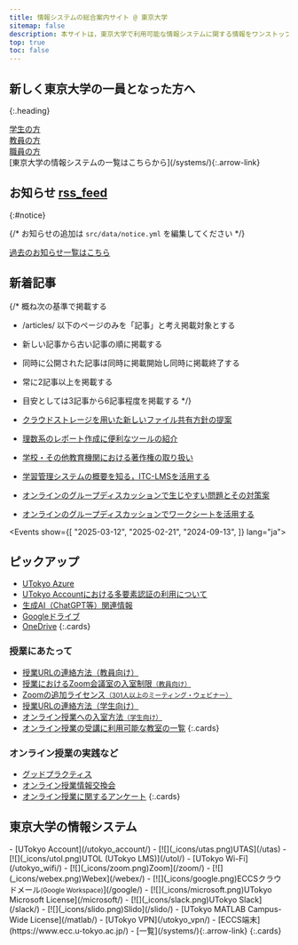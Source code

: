 ```yaml
---
title: 情報システムの総合案内サイト @ 東京大学
sitemap: false
description: 本サイトは，東京大学で利用可能な情報システムに関する情報をワンストップで得られることを目指すサイトです．
top: true
toc: false
---
```




<Emergency />

## 新しく東京大学の一員となった方へ
{:.heading}

<div class="largecards">
  <div class="largecards__card">
    <a href="/oc/"><MaterialIcon icon="groups" /><span class="title">学生の方</span></a>
  </div>
  <div class="largecards__card">
    <a href="/faculty_members/"><FontAwesomeIcon icon="chalkboard-user" /><span class="title">教員の方</span></a>
  </div>
  <div class="largecards__card">
    <a href="/staff_members/"><MaterialIcon icon="badge" /><span class="title">職員の方</span></a>
  </div>
</div>

<div class="systems-link">[東京大学の情報システムの一覧はこちらから](/systems/){:.arrow-link}</div>

<div class="container">
<div class="container__column">

## お知らせ <a href="/notice/rss" class="rss_icon" title="RSS">rss_feed</a>
{:#notice}

{/* お知らせの追加は `src/data/notice.yml` を編集してください */}

<Notice lang="ja" strip localize />

[過去のお知らせ一覧はこちら](/notice/)

## 新着記事

{/*
  概ね次の基準で掲載する
  - /articles/ 以下のページのみを「記事」と考え掲載対象とする
  - 新しい記事から古い記事の順に掲載する
  - 同時に公開された記事は同時に掲載開始し同時に掲載終了する
  - 常に2記事以上を掲載する
  - 目安としては3記事から6記事程度を掲載する
*/}

- [クラウドストレージを用いた新しいファイル共有方針の提案](/articles/share-policy/)
- [理数系のレポート作成に便利なツールの紹介](/articles/paper-writing/)
- [学校・その他教育機関における著作権の取り扱い](/articles/copyright/)
- [学習管理システムの概要を知る，ITC-LMSを活用する](/articles/itc-lms/)
- [オンラインのグループディスカッションで生じやすい問題とその対策案](/articles/group-discussion/)
- [オンラインのグループディスカッションでワークシートを活用する](/articles/group-discussion-worksheet/)

</div>
<div class="container__column">

<Events show={[
  "2025-03-12",
  "2025-02-21",
  "2024-09-13",
]} lang="ja">
</Events>

## ピックアップ

- [UTokyo Azure](/research_computing/utokyo_azure)
- [UTokyo Accountにおける多要素認証の利用について](/utokyo_account/mfa)
- [生成AI（ChatGPT等）関連情報](/online/topics/generative-ai)
- [Googleドライブ](/google/drive/)
- [OneDrive](/microsoft/onedrive/)
{:.cards}

### 授業にあたって
- [授業URLの連絡方法（教員向け）](/faculty_members/url)
- [授業におけるZoom会議室の入室制限<small>（教員向け）</small>](/faculty_members/zoom_access_control)
- [Zoomの追加ライセンス<small>（301人以上のミーティング・ウェビナー）</small>](/zoom/license)
- [授業URLの連絡方法（学生向け）](/oc/url)
- [オンライン授業への入室方法<small>（学生向け）</small>](/oc/join)
- [オンライン授業の受講に利用可能な教室の一覧](/oc/rooms)
{:.cards}

### オンライン授業の実践など

- [グッドプラクティス](/good-practice/)
- [オンライン授業情報交換会](/events/luncheon/)
- [オンライン授業に関するアンケート](/questionnaire/)
{:.cards}

</div>
</div>

## 東京大学の情報システム

<div class="top__systems">
  - [<MaterialIcon icon="person" />UTokyo Account](/utokyo_account/)
  - [![](_icons/utas.png)UTAS](/utas)
  - [![](_icons/utol.png)UTOL (UTokyo LMS)](/utol/)
  - [<MaterialIcon icon="wifi" />UTokyo Wi-Fi](/utokyo_wifi/)
  - [![](_icons/zoom.png)Zoom](/zoom/)
  - [![](_icons/webex.png)Webex](/webex/)
  - [![](_icons/google.png)ECCSクラウドメール<small>(Google Workspace)</small>](/google/)
  - [![](_icons/microsoft.png)UTokyo Microsoft License](/microsoft/)
  - [![](_icons/slack.png)UTokyo Slack](/slack/)
  - [![](_icons/slido.png)Slido](/slido/)
  - [<MaterialIcon icon="bar_chart" />UTokyo MATLAB Campus-Wide License](/matlab/)
  - [<MaterialIcon icon="vpn_lock" />UTokyo VPN](/utokyo_vpn/)
  - [<MaterialIcon icon="computer" /><span>ECCS端末<span class="external-link"></span></span>](https://www.ecc.u-tokyo.ac.jp/)
  - [一覧](/systems/){:.arrow-link}
  {:.cards}
</div>
